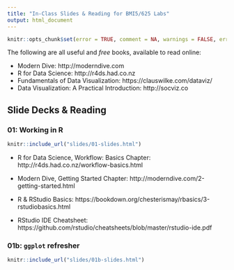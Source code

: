 ```yaml
---
title: "In-Class Slides & Reading for BMI5/625 Labs"
output: html_document
---
```


```r
knitr::opts_chunk$set(error = TRUE, comment = NA, warnings = FALSE, errors = FALSE, messages = FALSE, tidy = FALSE, echo = FALSE)
```

The following are all useful and *free* books, available to read online:

- Modern Dive: http://moderndive.com
- R for Data Science: http://r4ds.had.co.nz
- Fundamentals of Data Visualization: https://clauswilke.com/dataviz/
- Data Visualization: A Practical Introduction: http://socviz.co

## Slide Decks & Reading {.tabset}

### 01: Working in R

```r
knitr::include_url("slides/01-slides.html")
```

- R for Data Science, Workflow: Basics Chapter: http://r4ds.had.co.nz/workflow-basics.html

- Modern Dive, Getting Started Chapter: http://moderndive.com/2-getting-started.html

- R & RStudio Basics: https://bookdown.org/chesterismay/rbasics/3-rstudiobasics.html

- RStudio IDE Cheatsheet: https://github.com/rstudio/cheatsheets/blob/master/rstudio-ide.pdf

### 01b: `ggplot` refresher

```r
knitr::include_url("slides/01b-slides.html")
```

<!-- ### 02: Working in the Tidyverse -->

<!-- ```{r} -->
<!-- knitr::include_url("slides/02-slides.html") -->
<!-- ``` -->

<!-- - R for Data Science, Data Visualization Chapter: http://r4ds.had.co.nz/data-visualisation.html -->

<!-- - Modern Dive, Data Visualization Chapter: http://moderndive.com/3-viz.html -->

<!-- - RStudio `ggplot2` Cheatsheet: https://github.com/rstudio/cheatsheets/blob/master/data-visualization-2.1.pdf -->

<!-- ### 03: Working with Data -->

<!-- ```{r} -->
<!-- knitr::include_url("slides/03-slides.html") -->
<!-- ``` -->

<!-- ### 04: Working with Tidy Data -->

<!-- ```{r} -->
<!-- knitr::include_url("slides/04-slides.html") -->
<!-- ``` -->

